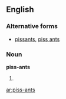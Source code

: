 ==English==

===Alternative forms===
* [[pissants]], [[piss ants]]

===Noun===
'''piss-ants'''

#{{plural of|[[piss-ant]]}}

[[ar:piss-ants]]